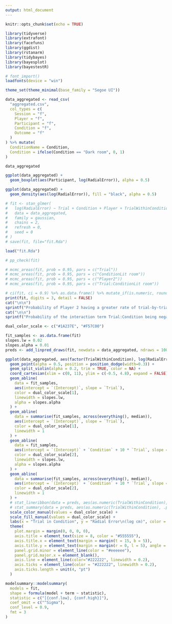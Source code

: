 ---
output: html_document
---

```{r setup, include=FALSE}
knitr::opts_chunk$set(echo = TRUE)

library(tidyverse)
library(extrafont)
library(facefuns)
library(ggdist)
library(rstanarm)
library(tidybayes)
library(bayesplot)
library(bayestestR)

# font_import()
loadfonts(device = "win")

theme_set(theme_minimal(base_family = "Segoe UI"))

data_aggregated <- read_csv(
  "aggregated.csv",
  col_types = c(
    Session = "f",
    Player = "f",
    Participant = "f",
    Condition = "f",
    Outcome = "f"
  )
) %>% mutate(
  ConditionName = Condition,
  Condition = ifelse(Condition == "Dark room", 0, 1)
)

data_aggregated
```

```{r}
ggplot(data_aggregated) +
  geom_boxplot(aes(Participant, log(RadialError)), alpha = 0.5)
```

```{r}
ggplot(data_aggregated) +
  geom_density(aes(log(RadialError)), fill = "black", alpha = 0.5)
```


```{r}
# fit <- stan_glmer(
#   log(RadialError) ~ Trial + Condition + Player + TrialWithinCondition:Condition + (Condition | Participant),
#   data = data_aggregated,
#   family = gaussian,
#   chains = 2,
#   refresh = 0,
#   seed = 0
# )
# save(fit, file="fit.Rda")

load("fit.Rda")

# pp_check(fit)

# mcmc_areas(fit, prob = 0.95, pars = c("Trial"))
# mcmc_areas(fit, prob = 0.95, pars = c("ConditionLit room"))
# mcmc_areas(fit, prob = 0.95, pars = c("Player2"))
# mcmc_areas(fit, prob = 0.95, pars = c("Trial:ConditionLit room"))

# ci(fit, ci = 0.9) %>% as.data.frame() %>% mutate_if(is.numeric, round, 3)
print(fit, digits = 3, detail = FALSE)
cat("\n\n")
sprintf("Probability of Player 2 having a greater rate of trial-by-trial improvement is %.1f%%", 100 * mean(as.data.frame(fit)$Player2 < 0)) %>% cat
cat("\n\n")
sprintf("Probability of the interaction term Trial:Condition being negative (learning being enhanced in lit conditions) is %.1f%%\n\n", 100 * mean(as.data.frame(fit)$`Condition:Trial` < 0)) %>% cat
```

```{r fig.width=9, fig.height=6, fig.retina=3}
dual_color_scale <- c("#1A237E", "#F57C00")

fit_samples <- as.data.frame(fit)
slopes.lw = 0.02
slopes.alpha = 0.01
preds <- add_linpred_draws(fit, newdata = data_aggregated, ndraws = 100, value = ".pred")

ggplot(data_aggregated, aes(factor(TrialWithinCondition), log(RadialError), color = ConditionName, fill = ConditionName)) +
  geom_point(alpha = 0.5, position = position_dodge(width=0.3)) +
  geom_split_violin(alpha = 0.2, trim = TRUE, color = NA) +
  coord_cartesian(xlim = c(0, 11), ylim = c(-0.5, 4.8), expand = FALSE) +
  geom_abline(
    data = fit_samples,
    aes(intercept = `(Intercept)`, slope = `Trial`),
    color = dual_color_scale[1],
    linewidth = slopes.lw,
    alpha = slopes.alpha
  ) +
  geom_abline(
    data = summarise(fit_samples, across(everything(), median)),
    aes(intercept = `(Intercept)`, slope = `Trial`),
    color = dual_color_scale[1],
    linewidth = 1
  ) +
  geom_abline(
    data = fit_samples,
    aes(intercept = `(Intercept)` + `Condition` + 10 * `Trial`, slope = `Trial` + `Condition:TrialWithinCondition`),
    color = dual_color_scale[2],
    linewidth = slopes.lw,
    alpha = slopes.alpha
  ) +
  geom_abline(
    data = summarise(fit_samples, across(everything(), median)),
    aes(intercept = `(Intercept)` + `Condition` + 10 * `Trial`, slope = `Trial` + `Condition:TrialWithinCondition`),
    color = dual_color_scale[2],
    linewidth = 1
  ) +
  # stat_lineribbon(data = preds, aes(as.numeric(TrialWithinCondition), y = .pred), .width = c(0.99, 0.9), alpha = 0.1) +
  # stat_summary(data = preds, aes(as.numeric(TrialWithinCondition), .pred), geom = "line", fun = "median", linewidth = 1) +
  scale_color_manual(values = dual_color_scale) +
  scale_fill_manual(values = dual_color_scale) +
  labs(x = "Trial in Condition", y = "Radial Error\n(log cm)", color = "Condition", fill = "Condition") +
  theme(
    plot.margin = margin(0, 0, 0, 0),
    axis.title = element_text(size = 8, color = "#555555"),
    axis.title.x = element_text(margin = margin(t = 15, b = 5)),
    axis.title.y = element_text(margin = margin(r = 0, l = 5), angle = 0, vjust = 0.98, hjust = 0.5),
    panel.grid.minor = element_line(color = "#eeeeee"),
    panel.grid.major.x = element_blank(),
    axis.line = element_line(color="#222222", linewidth = 0.2),
    axis.ticks = element_line(color = "#222222", linewidth = 0.2),
    axis.ticks.length = unit(4, "pt")
  )
```

```{r}
modelsummary::modelsummary(
  models = fit,
  shape = formula(model + term ~ statistic),
  statistic = c("[{conf.low}, {conf.high}]"),
  coef_omit = c("^Sigma"),
  conf_level = 0.9,
  fmt = 3
)
```





